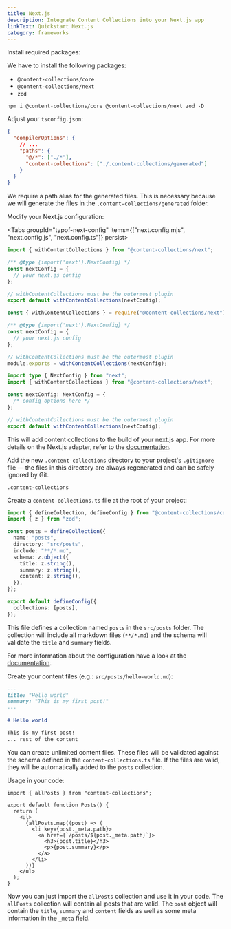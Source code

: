 ```yaml
---
title: Next.js
description: Integrate Content Collections into your Next.js app
linkText: Quickstart Next.js
category: frameworks
---
```


<div className="steps">
<div className="step">

Install required packages:

We have to install the following packages:

- `@content-collections/core`
- `@content-collections/next`
- `zod`

```package-install
npm i @content-collections/core @content-collections/next zod -D
```

</div>
<div className="step">

Adjust your `tsconfig.json`:

```json
{
  "compilerOptions": {
    // ...
    "paths": {
      "@/*": ["./*"],
      "content-collections": ["./.content-collections/generated"]
    }
  }
}
```

We require a path alias for the generated files.
This is necessary because we will generate the files in the `.content-collections/generated` folder.

</div>
<div className="step">

Modify your Next.js configuration:

<Tabs groupId="typof-next-config" items={["next.config.mjs", "next.config.js", "next.config.ts"]} persist>
<Tab value="next.config.mjs">

```js
import { withContentCollections } from "@content-collections/next";

/** @type {import('next').NextConfig} */
const nextConfig = {
  // your next.js config
};

// withContentCollections must be the outermost plugin
export default withContentCollections(nextConfig);
```

</Tab>
<Tab value="next.config.js">

```js
const { withContentCollections } = require("@content-collections/next");

/** @type {import('next').NextConfig} */
const nextConfig = {
  // your next.js config
};

// withContentCollections must be the outermost plugin
module.exports = withContentCollections(nextConfig);
```

</Tab>
<Tab value="next.config.ts">

```ts
import type { NextConfig } from "next";
import { withContentCollections } from "@content-collections/next";

const nextConfig: NextConfig = {
  /* config options here */
};

// withContentCollections must be the outermost plugin
export default withContentCollections(nextConfig);
```

</Tab>
</Tabs>

This will add content collections to the build of your next.js app.
For more details on the Next.js adapter, refer to the [documentation](/docs/adapter/next).

</div>
<div className="step">

Add the new `.content-collections` directory to your project's `.gitignore` file — the files in this directory are always regenerated and can be safely ignored by Git.

```
.content-collections
```

</div>
<div className="step">

Create a `content-collections.ts` file at the root of your project:

```ts
import { defineCollection, defineConfig } from "@content-collections/core";
import { z } from "zod";

const posts = defineCollection({
  name: "posts",
  directory: "src/posts",
  include: "**/*.md",
  schema: z.object({
    title: z.string(),
    summary: z.string(),
    content: z.string(),
  }),
});

export default defineConfig({
  collections: [posts],
});
```

This file defines a collection named `posts` in the `src/posts` folder.
The collection will include all markdown files (`**/*.md`) and the schema will validate the `title` and `summary` fields.

For more information about the configuration have a look at the [documentation](/docs/configuration).

</div>
<div className="step">

Create your content files (e.g.: `src/posts/hello-world.md`):

```md
---
title: "Hello world"
summary: "This is my first post!"
---

# Hello world

This is my first post!
... rest of the content
```

You can create unlimited content files.
These files will be validated against the schema defined in the `content-collections.ts` file.
If the files are valid, they will be automatically added to the `posts` collection.

</div>
<div className="step">

Usage in your code:

```tsx
import { allPosts } from "content-collections";

export default function Posts() {
  return (
    <ul>
      {allPosts.map((post) => (
        <li key={post._meta.path}>
          <a href={`/posts/${post._meta.path}`}>
            <h3>{post.title}</h3>
            <p>{post.summary}</p>
          </a>
        </li>
      ))}
    </ul>
  );
}
```

Now you can just import the `allPosts` collection and use it in your code.
The `allPosts` collection will contain all posts that are valid.
The `post` object will contain the `title`, `summary` and `content` fields as well as some meta information in the `_meta` field.

</div>
</div>
